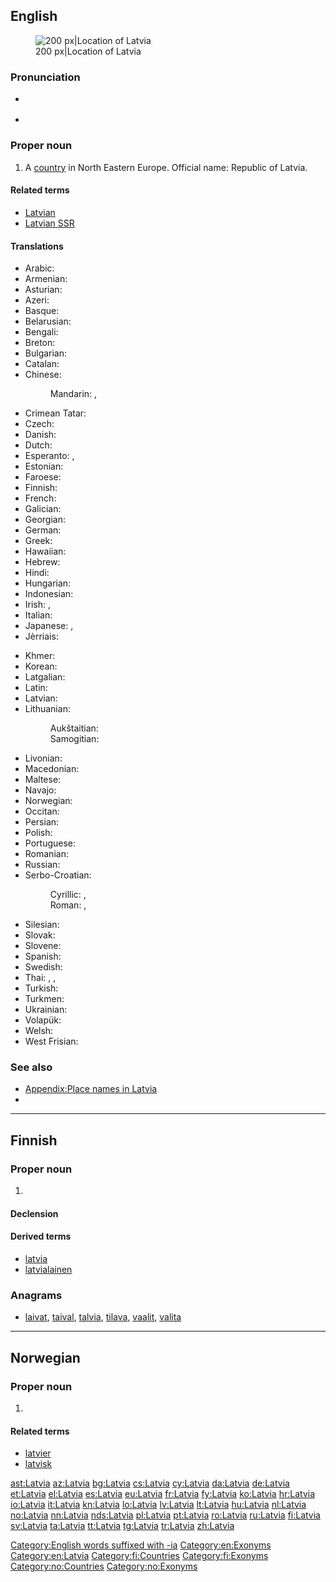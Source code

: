 {{also|latvia|Látvia}}
==English==
{{wikipedia}}
[[Image:EU location LAT.png|thumb|200 px|Location of Latvia]]

===Pronunciation===
* {{a|UK|US}} {{IPA|/ˈlæt.vi.ə/|/ˈlɑːt.vi.ə/}}
* {{audio|en-us-Latvia.ogg|Audio (US)}}

===Proper noun===
{{en-proper noun}}

# A [[country]] in North Eastern Europe. Official name: Republic of Latvia.

====Related terms====
* [[Latvian]]
* [[Latvian SSR]]

====Translations====
{{trans-top|Republic of Latvia}}
* Arabic: {{t|ar|لاتفيا|f|tr=laatfiya}}
* Armenian: {{t|hy|Լատվիա|tr=Latvia}}
* Asturian: {{t+|ast|Letonia|f}}
* Azeri: {{t+|az|Latviya}}
* Basque: {{t+|eu|Letonia}}
* Belarusian: {{t|be|Латвія|f|tr=Látvija}}
* Bengali: {{t|bn|লাতভিয়া}}
* Breton: {{t|br|Latvia}}
* Bulgarian: {{t+|bg|Латвия|f|tr=Látvija}}
* Catalan: {{t+|ca|Letònia|f}}
* Chinese:
*: Mandarin: {{t|cmn|拉脫維亞|sc=Hani}}, {{t+|cmn|拉脱维亚|tr=Lātuōwéiyà|sc=Hani}}
* Crimean Tatar: {{t|crh|Latviya}}
* Czech: {{t+|cs|Lotyšsko|n}}
* Danish: {{t+|da|Letland}}
* Dutch: {{t+|nl|Letland|n}}
* Esperanto: {{t|eo|Latvio}}, {{t|eo|Latvujo}}
* Estonian: {{t+|et|Läti}}
* Faroese: {{t|fo|Lettland|n}}
* Finnish: {{t+|fi|Latvia}}
* French: {{t+|fr|Lettonie|f}}
* Galician: {{t+|gl|Letonia|f}}
* Georgian: {{t|ka|ლატვია|tr=Latvia|sc=Geor}}
* German: {{t+|de|Lettland|n}}
* Greek: {{t+|el|Λεττονία|f|tr=Lettonía}}
* Hawaiian: {{t|haw|Lakawia}}
* Hebrew: {{t|he|לטביה|sc=Hebr}}
* Hindi: {{t+|hi|लातविया|tr=lātviyā|sc=Deva}}
* Hungarian: {{t+|hu|Lettország}}
* Indonesian: {{t|id|Latvia}}
* Irish: {{t|ga|Laitvia|f|alt=An Laitvia}}, {{t|ga|Poblacht na Laitvia|f}}
* Italian: {{t+|it|Lettonia}}
* Japanese: {{t+|ja|ラトビア|tr=Ratobia}}, {{t+|ja|ラトヴィア|tr=Ratovia}}
* Jèrriais: {{t|roa-jer|Lettonnie|f}}
{{trans-mid}}
* Khmer: {{t|km|ឡេតូនី|tr=le to ni|sc=Khmr}}
* Korean: {{t+|ko|라트비아|tr=Rateubia|sc=Kore}}
* Latgalian: {{t|ltg|Latveja|f}}
* Latin: {{t|la|Lettonia}}
* Latvian: {{t+|lv|Latvija|f}}
* Lithuanian:
*: Aukštaitian: {{t+|lt|Latvija|f}}
*: Samogitian: {{t|sgs|Latvėjė|f}}
* Livonian: {{t|liv|Leţmō}}
* Macedonian: {{t+|mk|Летонија|f|tr=Letonija}}
* Maltese: {{t|mt|Latvja|alt=il-Latvja}}
* Navajo: {{t|nv|Létbiiya}}
* Norwegian: {{t+|no|Latvia}}
* Occitan: {{t+|oc|Letònia|f}}
* Persian: {{t|fa|لتونی|tr=Letuni|sc=fa-Arab}}
* Polish: {{t+|pl|Łotwa}}
* Portuguese: {{t+|pt|Letónia}}
* Romanian: {{t+|ro|Letonia|f}}
* Russian: {{t+|ru|Латвия|f|tr=Látvija}}
* Serbo-Croatian:
*: Cyrillic: {{t|sh|Летонија|f}}, {{t|sh|Латвија|f}}
*: Roman: {{t|sh|Letonija|f}}, {{t|sh|Latvija|f}}
* Silesian: {{t|szl|Łotwa|f}}
* Slovak: {{t|sk|Lotyšsko|n}}
* Slovene: {{t|sl|Látvija|f}}
* Spanish: {{t+|es|Letonia|f}}
* Swedish: {{t+|sv|Lettland}}
* Thai: {{t+|th|ลัตเวีย|tr=lát-wia|sc=Thai}}, {{t|th|แลตเวีย|tr=laet-wia|sc=Thai}}, {{t|th|ประเทศลัตเวีย|tr=bpràtêt lát-wia|sc=Thai}}
* Turkish: {{t+|tr|Letonya}}
* Turkmen: {{t|tk|Latwiýa}}
* Ukrainian: {{t+|uk|Латвія|f|tr=Látvija}}
* Volapük: {{t+|vo|Latviyän}}
* Welsh: {{t+|cy|Latfia}}
* West Frisian: {{t+|fy|Letlân|n}}
{{trans-bottom}}

===See also===
* [[Appendix:Place names in Latvia]]
* {{list:countries of Europe/en}}

[[Category:English words suffixed with -ia]]
[[Category:en:Exonyms]]
[[Category:en:Latvia]]

----

==Finnish==
{{wikipedia|lang=fi}}

===Proper noun===
{{fi-proper noun}}

# {{l|en|Latvia}}

====Declension====
{{fi-decl-kulkija|Latvi|nopl=1}}

====Derived terms====
* [[latvia]]
* [[latvialainen]]

===Anagrams===
* [[laivat#Finnish|laivat]], [[taival#Finnish|taival]], [[talvia#Finnish|talvia]], [[tilava#Finnish|tilava]], [[vaalit#Finnish|vaalit]], [[valita#Finnish|valita]]

[[Category:fi:Countries]]
[[Category:fi:Exonyms]]

----

==Norwegian==

===Proper noun===
{{head|no|proper noun}}

# {{l|en|Latvia}}

====Related terms====
* [[latvier]]
* [[latvisk]]

[[Category:no:Countries]]
[[Category:no:Exonyms]]

[[ast:Latvia]]
[[az:Latvia]]
[[bg:Latvia]]
[[cs:Latvia]]
[[cy:Latvia]]
[[da:Latvia]]
[[de:Latvia]]
[[et:Latvia]]
[[el:Latvia]]
[[es:Latvia]]
[[eu:Latvia]]
[[fr:Latvia]]
[[fy:Latvia]]
[[ko:Latvia]]
[[hr:Latvia]]
[[io:Latvia]]
[[it:Latvia]]
[[kn:Latvia]]
[[lo:Latvia]]
[[lv:Latvia]]
[[lt:Latvia]]
[[hu:Latvia]]
[[nl:Latvia]]
[[no:Latvia]]
[[nn:Latvia]]
[[nds:Latvia]]
[[pl:Latvia]]
[[pt:Latvia]]
[[ro:Latvia]]
[[ru:Latvia]]
[[fi:Latvia]]
[[sv:Latvia]]
[[ta:Latvia]]
[[tt:Latvia]]
[[tg:Latvia]]
[[tr:Latvia]]
[[zh:Latvia]]
